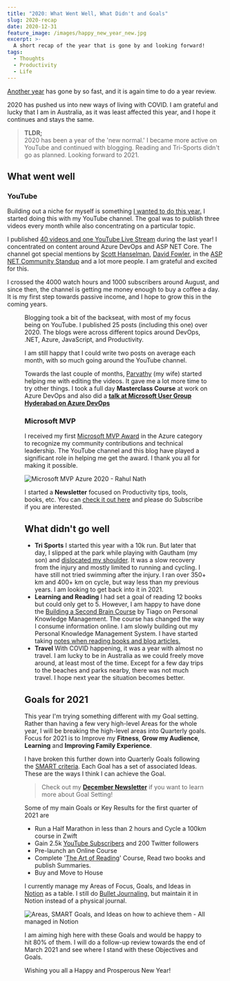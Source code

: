 ```yaml
---
title: "2020: What Went Well, What Didn't and Goals"
slug: 2020-recap
date: 2020-12-31
feature_image: /images/happy_new_year_new.jpg
excerpt: >-
  A short recap of the year that is gone by and looking forward!
tags:
  - Thoughts
  - Productivity
  - Life
---
```

[Another year](/blog/2019-recap/) has gone by so fast, and it is again time to do a year review.

2020 has pushed us into new ways of living with COVID. I am grateful and lucky that I am in Australia, as it was least affected this year, and I hope it continues and stays the same.

> **TLDR;**  
2020 has been a year of the 'new normal.' I became more active on YouTube and continued with blogging. Reading and Tri-Sports didn't go as planned. Looking forward to 2021.

## What went well

### YouTube

Building out a niche for myself is something [I wanted to do this year.](/blog/2019-recap/#goals-for-2020) I started doing this with my YouTube channel. The goal was to publish three videos every month while also concentrating on a particular topic.

I published [40 videos and one YouTube Live Stream](https://www.youtube.com/c/RahulNath/videos) during the last year! I concentrated on content around Azure DevOps and ASP NET Core. The channel got special mentions by [Scott Hanselman](https://twitter.com/ToughToWatch/status/1320988054421725185?s=20), [David Fowler](https://twitter.com/davidfowl/status/1321086106742317059?s=20), in the [ASP NET Community Standup](https://twitter.com/rahulpnath/status/1306356354521600000) and a lot more people. I am grateful and excited for this.

I crossed the 4000 watch hours and 1000 subscribers around August, and since then, the channel is getting me money enough to buy a coffee a day. It is my first step towards passive income, and I hope to grow this in the coming years.

<Figure src="/images/coffee_campos.jpg" caption="### Blogging" />

Blogging took a bit of the backseat, with most of my focus being on YouTube. I published 25 posts (including this one) over 2020. The blogs were across different topics around DevOps, .NET, Azure, JavaScript, and Productivity.

I am still happy that I could write two posts on average each month, with so much going around the YouTube channel.

Towards the last couple of months, [Parvathy](https://www.facebook.com/parvathy.panicker) (my wife) started helping me with editing the videos. It gave me a lot more time to try other things. I took a full day **Masterclass Course** at work on Azure DevOps and also did a [**talk at Microsoft User Group Hyderabad on Azure DevOps**](https://www.eventbrite.com/e/mugh-azure-devops-day-2020-tickets-132647368851#)

### Microsoft MVP

I received my first [Microsoft MVP Award](https://mvp.microsoft.com/) in the Azure category to recognize my community contributions and technical leadership. The YouTube channel and this blog have played a significant role in helping me get the award. I thank you all for making it possible.

![Microsoft MVP Azure 2020 - Rahul Nath](/images/microsoft_mvp_azure_2020.jpg)

I started a **Newsletter** focused on Productivity tips, tools, books, etc. You can [check it out here](https://rahulpnath.substack.com/) and please do Subscribe if you are interested.

## What didn't go well

-   **Tri Sports** I started this year with a 10k run. But later that day, I slipped at the park while playing with Gautham (my son) and [dislocated my shoulder](https://www.instagram.com/p/B6xdJvXDbyH/?utm_source=ig_web_copy_link). It was a slow recovery from the injury and mostly limited to running and cycling. I have still not tried swimming after the injury. I ran over 350+ km and 400+ km on cycle, but way less than my previous years. I am looking to get back into it in 2021.
-   **Learning and Reading** I had set a goal of reading 12 books but could only get to 5. However, I am happy to have done the [Building a Second Brain Course](https://www.buildingasecondbrain.com/) by Tiago on Personal Knowledge Management. The course has changed the way I consume information online. I am slowly building out my Personal Knowledge Management System. I have started taking [notes when reading books and blog articles.](/blog/why-i-chose-diigo/)
-   **Travel** With COVID happening, it was a year with almost no travel. I am lucky to be in Australia as we could freely move around, at least most of the time. Except for a few day trips to the beaches and parks nearby, there was not much travel. I hope next year the situation becomes better.

## Goals for 2021

This year I'm trying something different with my Goal setting. Rather than having a few very high-level Areas for the whole year, I will be breaking the high-level areas into Quarterly goals. Focus for 2021 is to Improve my **Fitness**, **Grow my Audience**, **Learning** and **Improving Family Experience**.

I have broken this further down into Quarterly Goals following the [SMART criteria](https://en.wikipedia.org/wiki/SMART_criteria). Each Goal has a set of associated Ideas. These are the ways I think I can achieve the Goal.

> Check out my [**December Newsletter**](https://rahulpnath.substack.com/p/december-newsletter) if you want to learn more about Goal Setting!

Some of my main Goals or Key Results for the first quarter of 2021 are

-   Run a Half Marathon in less than 2 hours and Cycle a 100km course in Zwift
-   Gain 2.5k [YouTube Subscribers](https://www.youtube.com/user/rahulnathp/?sub_confirmation=1) and 200 Twitter followers
-   Pre-launch an Online Course
-   Complete '[The Art of Reading](https://alexbooks.podia.com/the-art-of-reading)' Course, Read two books and publish Summaries.
-   Buy and Move to House

I currently manage my Areas of Focus, Goals, and Ideas in [Notion](http://notion.so/) as a table. I still do [Bullet Journaling](/blog/bullet-journaling/), but maintain it in Notion instead of a physical journal.

![Areas, SMART Goals, and Ideas on how to achieve them - All managed in Notion](/images/q1_2021_goals.jpg)

I am aiming high here with these Goals and would be happy to hit 80% of them. I will do a follow-up review towards the end of March 2021 and see where I stand with these Objectives and Goals.

Wishing you all a Happy and Prosperous New Year!